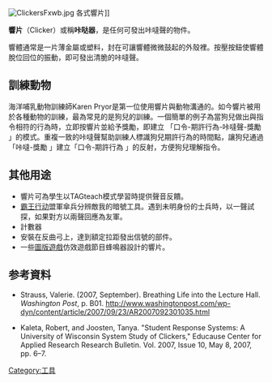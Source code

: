 {{noteTA
|1=zh:響片;zh-hans:响片;zh-hant:響片;zh-tw:響片;zh-hk:響片
|2=zh:咔噠器; zh-hans:咔哒器; zh-hant:咔噠器; zh-tw:咔噠器;zh-hk:咔噠器
|3=zh:喀噠器; zh-hans:喀哒器; zh-hant:喀噠器; zh-tw:喀噠器;zh-hk:喀噠器
}}
[[File:ClickersFxwb.jpg|thumb]] 各式響片]]

'''響片'''（Clicker）或稱'''咔哒器'''，是任何可發出咔噠聲的物件。

響體通常是一片薄金屬或塑料，封在可讓響體微微鼓起的外殼裡。按壓按鈕使響體脫位回位的振動，即可發出清脆的咔噠聲。

== 訓練動物 ==
海洋哺乳動物訓練師Karen Pryor是第一位使用響片與動物溝通的。如今響片被用於各種動物的訓練，最為常見的是狗兒的訓練。一個簡單的例子為當狗兒做出與指令相符的行為時，立即按響片並給予獎勵，即建立 「口令-期許行為-咔噠聲-獎勵 」的模式。重複一致的咔噠聲幫助訓練人標識狗兒期許行為的時間點，讓狗兒通過 「咔噠-獎勵 」建立「口令-期許行為 」的反射，方便狗兒理解指令。

== 其他用途 ==
*響片可為學生以TAGteach模式學習時提供聲音反饋。
*[[霸王行动|霸王行动]]盟軍傘兵分辨敵我的暗號工具。遇到未明身份的士兵時，以一聲試探，如果對方以兩聲回應為友軍。
*計數器
*安裝在反曲弓上，達到額定拉距發出信號的部件。
*一些[[圖版遊戲|圖版遊戲]]仿效遊戲節目蜂鳴器設計的響片。

==参考資料==
{{reflist}}

*{{en}}Strauss, Valerie. (2007, September). Breathing Life into the Lecture Hall. ''Washington Post'', p. B01. http://www.washingtonpost.com/wp-dyn/content/article/2007/09/23/AR2007092301035.html
*Kaleta, Robert, and Joosten, Tanya. "Student Response Systems: A University of Wisconsin System Study of Clickers," Educause Center for Applied Research Research Bulletin. Vol. 2007, Issue 10, May 8, 2007, pp. 6–7.

{{DEFAULTSORT:Clicker}}
[[Category:工具|Category:工具]]
